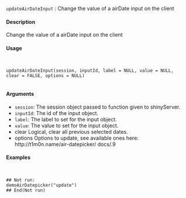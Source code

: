 ``updateAirDateInput`` : Change the value of a airDate input on the client

#### Description

Change the value of a airDate input on the client

#### Usage

<pre><code>

updateAirDateInput(session, inputId, label = NULL, value = NULL,
clear = FALSE, options = NULL)

</code></pre>
#### Arguments

* ``session``:  The session object passed to function given to shinyServer.
* ``inputId``:   The id of the input object.
* ``label``: The label to set for the input object.
* ``value``: The value to set for the input object.
* clear Logical, clear all previous selected dates.
* options Options to update, see available ones here: http://t1m0n.name/air-datepicker/
docs/.9

#### Examples
<pre><code>

## Not run:
demoAirDatepicker("update")
## End(Not run)
</code></pre>
